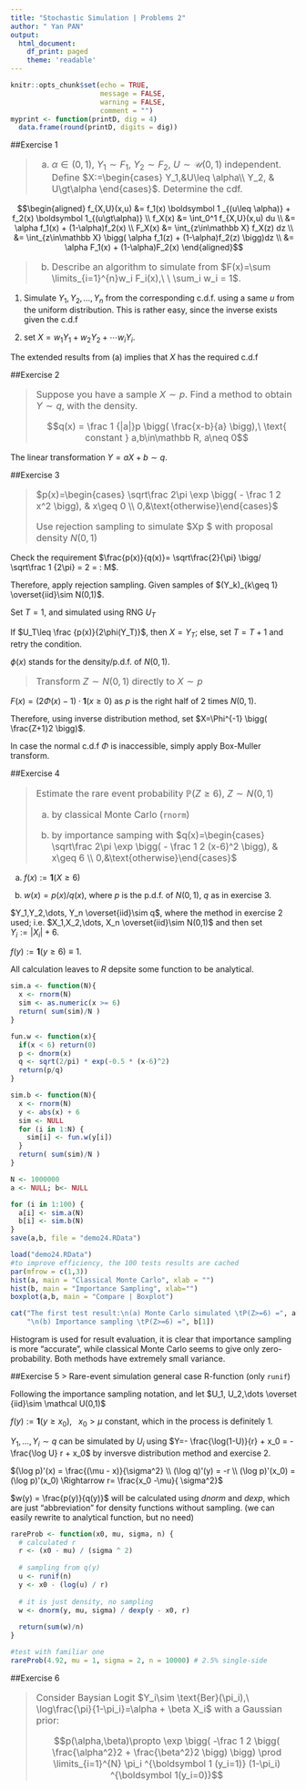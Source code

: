 ```yaml
---
title: "Stochastic Simulation | Problems 2"
author: " Yan PAN"
output: 
  html_document: 
    df_print: paged 
    theme: 'readable'
---
```


<style>
h1,h2,h3{
  font-family: Georgia,"Times New Roman",Times,serif !important;
  padding-top: 20px;
}
blockquote{
  font-size: 16px; !important;
}
</style>

```r
knitr::opts_chunk$set(echo = TRUE, 
                      message = FALSE, 
                      warning = FALSE, 
                      comment = "") 
myprint <- function(printD, dig = 4)
  data.frame(round(printD, digits = dig)) 
```

##Exercise 1
<blockquote>
(a) $\alpha\in(0,1),\ Y_1\sim F_1,\ Y_2\sim F_2, \ U\sim \mathcal U(0,1)$ independent. Define $X:=\begin{cases} Y_1,&U\leq \alpha\\ Y_2, & U\gt\alpha \end{cases}$. Determine the cdf.
</blockquote>

$$\begin{aligned} f_{X,U}(x,u)
&= f_1(x) \boldsymbol 1 _{(u\leq \alpha)} + f_2(x) \boldsymbol 1_{(u\gt\alpha)}
\\ f_X(x) &= \int_0^1 f_{X,U}(x,u) du
\\ &= \alpha f_1(x) + (1-\alpha)f_2(x)
\\ F_X(x) &= \int_{z\in\mathbb X} f_X(z) dz
\\ &= \int_{z\in\mathbb X} \bigg( \alpha f_1(z) + (1-\alpha)f_2(z) \bigg)dz
\\ &= \alpha F_1(x) + (1-\alpha)F_2(x)
\end{aligned}$$

> (b) Describe an algorithm to simulate from $F(x)=\sum \limits_{i=1}^{n}w_i F_i(x),\ \ \sum_i w_i = 1$.

1. Simulate $Y_1, Y_2, \dots, Y_n$ from the corresponding c.d.f. using a same $u$ from the uniform distribution. This is rather easy, since the inverse exists given the c.d.f

2. set $X=w_1 Y_1 + w_2Y_2 +\cdots w_i Y_i$.

The extended results from (a) implies that $X$ has the required c.d.f

##Exercise 2
<blockquote>
Suppose you have a sample $X\sim p$. Find a method to obtain $Y\sim q$, with the density.

$$q(x) = \frac 1 {|a|}p \bigg( \frac{x-b}{a} \bigg),\ \text{ constant } a,b\in\mathbb R, a\neq 0$$
</blockquote>

The linear transformation $Y = aX+b\sim q$.

##Exercise 3
<blockquote>
$p(x)=\begin{cases} \sqrt\frac 2\pi \exp \bigg( - \frac 1 2 x^2 \bigg), & x\geq 0 \\ 0,&\text{otherwise}\end{cases}$

Use rejection sampling to simulate $X\sim p $ with proposal density $N(0,1)$
</blockquote>

Check the requirement $\frac{p(x)}{q(x)}= \sqrt\frac{2}{\pi} \bigg/ \sqrt\frac 1 {2\pi} = 2 = : M$.

Therefore, apply rejection sampling. Given samples of $(Y_k)_{k\geq 1} \overset{iid}\sim N(0,1)$.

Set $T=1$, and simulated using RNG $U_T$

If $U_T\leq \frac {p(x)}{2\phi(Y_T)}$, then $X=Y_T$; else, set $T = T+1$ and retry the condition.

$\phi(x)$ stands for the density/p.d.f. of $N(0,1)$.

> Transform $Z\sim N(0,1)$ directly to $X\sim p$

$F(x) = \bigg( 2\Phi(x)-1 \bigg)\cdot \boldsymbol 1(x\geq 0)$ as $p$ is the right half of 2 times $N(0,1)$.

Therefore, using inverse distribution method, set $X=\Phi^{-1} \bigg( \frac{Z+1}2 \bigg)$.

In case the normal c.d.f $\Phi$ is inaccessible, simply apply Box-Muller transform.

##Exercise 4
<blockquote>
Estimate the rare event probability $\mathbb P(Z\geq 6),\ Z\sim N(0,1)$

(a) by classical Monte Carlo (`rnorm`)

(b) by importance samping with $q(x)=\begin{cases} \sqrt\frac 2\pi \exp \bigg( - \frac 1 2 (x-6)^2 \bigg), & x\geq 6 \\ 0,&\text{otherwise}\end{cases}$
</blockquote>

(a) $f(x):=\boldsymbol 1(X\geq 6)$

(b) $w(x) = p(x)/q(x)$, where $p$ is the p.d.f. of $N(0,1)$, $q$ as in exercise 3.

$Y_1,Y_2,\dots, Y_n \overset{iid}\sim q$, where the method in exercise 2 used; i.e. $X_1,X_2,\dots, X_n \overset{iid}\sim N(0,1)$ and then set $Y_i:= |X_i| +6$.

$f(y):= \boldsymbol 1(y\geq 6) \equiv 1$.

All calculation leaves to _R_ depsite some function to be analytical.

```r
sim.a <- function(N){
  x <- rnorm(N)
  sim <- as.numeric(x >= 6)
  return( sum(sim)/N )
}

fun.w <- function(x){
  if(x < 6) return(0)
  p <- dnorm(x)
  q <- sqrt(2/pi) * exp(-0.5 * (x-6)^2)
  return(p/q)
}

sim.b <- function(N){
  x <- rnorm(N)
  y <- abs(x) + 6
  sim <- NULL
  for (i in 1:N) {
    sim[i] <- fun.w(y[i])
  }
  return( sum(sim)/N )
}

N <- 1000000
a <- NULL; b<- NULL

for (i in 1:100) {
  a[i] <- sim.a(N)
  b[i] <- sim.b(N)
}
save(a,b, file = "demo24.RData")
```

```r
load("demo24.RData") 
#to improve efficiency, the 100 tests results are cached
par(mfrow = c(1,3))
hist(a, main = "Classical Monte Carlo", xlab = "")
hist(b, main = "Importance Sampling", xlab="")
boxplot(a,b, main = "Compare | Boxplot")

cat("The first test result:\n(a) Monte Carlo simulated \tP(Z>=6) =", a[1],
    "\n(b) Importance sampling \tP(Z>=6) =", b[1])
```

Histogram is used for result evaluation, it is clear that importance sampling is more "accurate", while classical Monte Carlo seems to give only zero-probability. Both methods have extremely small variance.

##Exercise 5
> Rare-event simulation general case R-function (only `runif`)

Following the importance sampling notation, and let $U_1, U_2,\dots \overset {iid}\sim \mathcal U(0,1)$

$f(y):= \boldsymbol 1(y \geq x_0),\ \ \ x_0\gt \mu$ constant, which in the process is definitely 1.

$Y_1,\dots,Y_i\sim q$ can be simulated by $U_i$ using $Y=- \frac{\log(1-U)}{r} + x_0 = - \frac{\log U} r + x_0$ by inversve distribution method and exercise 2.

$(\log p)'(x) = \frac{(\mu - x)}{\sigma^2} \\ (\log q)'(y) = -r \\ (\log p)'(x_0) = (\log p)'(x_0) \Rightarrow r= \frac{x_0 -\mu}{ \sigma^2}$

$w(y) = \frac{p(y)}{q(y)}$ will be calculated using _dnorm_ and _dexp_, which are just "abbreviation" for density functions without sampling. (we can easily rewrite to analytical function, but no need)

```r
rareProb <- function(x0, mu, sigma, n) {
  # calculated r
  r <- (x0 - mu) / (sigma ^ 2) 
  
  # sampling from q(y)
  u <- runif(n)
  y <- x0 - (log(u) / r)
  
  # it is just density, no sampling
  w <- dnorm(y, mu, sigma) / dexp(y - x0, r)
  
  return(sum(w)/n)
}

#test with familiar one
rareProb(4.92, mu = 1, sigma = 2, n = 10000) # 2.5% single-side
```

##Exercise 6
<blockquote>
Consider Baysian Logit $Y_i\sim \text{Ber}(\pi_i),\ \log\frac{\pi}{1-\pi_i}=\alpha + \beta X_i$ with a Gaussian prior:

$$p(\alpha,\beta)\propto \exp \bigg( -\frac 1 2 \bigg( \frac{\alpha^2}2 + \frac{\beta^2}2 \bigg) \bigg) \prod \limits_{i=1}^{N} \pi_i ^{\boldsymbol 1 (y_i=1)} (1-\pi_i) ^{\boldsymbol 1(y_i=0)}$$
</blockquote>





